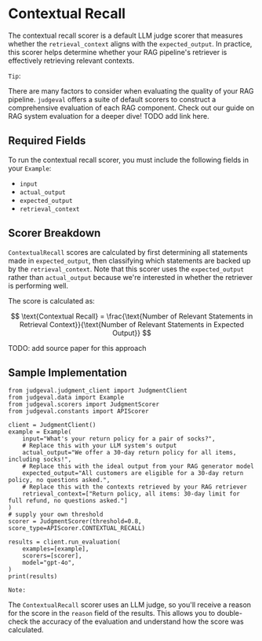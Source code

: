 # Contextual Recall

The contextual recall scorer is a default LLM judge scorer that measures whether the `retrieval_context` aligns with the `expected_output`. 
In practice, this scorer helps determine whether your RAG pipeline's retriever is effectively retrieving relevant contexts.

`Tip`:

There are many factors to consider when evaluating the quality of your RAG pipeline. `judgeval` offers a suite of default scorers to construct a comprehensive 
evaluation of each RAG component. Check out our guide on RAG system evaluation for a deeper dive! TODO add link here.

## Required Fields

To run the contextual recall scorer, you must include the following fields in your `Example`:
- `input`
- `actual_output`
- `expected_output`
- `retrieval_context`

## Scorer Breakdown

`ContextualRecall` scores are calculated by first determining all statements made in `expected_output`, then classifying which statements are backed up by the `retrieval_context`. 
Note that this scorer uses the `expected_output` rather than `actual_output` because we're interested in whether the retriever is performing well.

The score is calculated as:

$$
\text{Contextual Recall} = \frac{\text{Number of Relevant Statements in Retrieval Context}}{\text{Number of Relevant Statements in Expected Output}}
$$

TODO: add source paper for this approach

## Sample Implementation

```
from judgeval.judgment_client import JudgmentClient
from judgeval.data import Example
from judgeval.scorers import JudgmentScorer
from judgeval.constants import APIScorer

client = JudgmentClient()
example = Example(
    input="What's your return policy for a pair of socks?",
    # Replace this with your LLM system's output
    actual_output="We offer a 30-day return policy for all items, including socks!",
    # Replace this with the ideal output from your RAG generator model
    expected_output="All customers are eligible for a 30-day return policy, no questions asked.",
    # Replace this with the contexts retrieved by your RAG retriever
    retrieval_context=["Return policy, all items: 30-day limit for full refund, no questions asked."]
)
# supply your own threshold
scorer = JudgmentScorer(threshold=0.8, score_type=APIScorer.CONTEXTUAL_RECALL)

results = client.run_evaluation(
    examples=[example],
    scorers=[scorer],
    model="gpt-4o",
)
print(results)
```

`Note:` 

The `ContextualRecall` scorer uses an LLM judge, so you'll receive a reason for the score in the `reason` field of the results. 
This allows you to double-check the accuracy of the evaluation and understand how the score was calculated.
